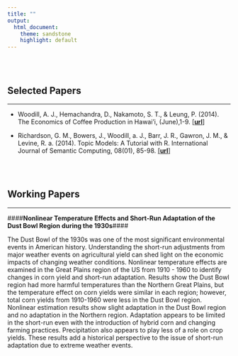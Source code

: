 ```yaml
---
title: ""
output:
  html_document:
    theme: sandstone
    highlight: default
---
```


<br>
<br>



Selected Papers
----------------------

*********

* Woodill, A. J., Hemachandra, D., Nakamoto, S. T., & Leung, P. (2014). The Economics of Coffee Production in Hawai'i, (June),1-9.
[[**url**]](http://www.ctahr.hawaii.edu/oc/freepubs/pdf/EI-25.pdf)

* Richardson, G. M., Bowers, J., Woodill, a. J., Barr, J. R., Gawron, J. M., & Levine, R. a. (2014). Topic Models: A Tutorial with R. International Journal of Semantic Computing, 08(01), 85-98. [[**url**]](http://www.worldscientific.com/doi/abs/10.1142/S1793351X14500044?journalCode=ijsc)

<br>
<br>


Working Papers
----------------------

*********

####**Nonlinear Temperature Effects and Short-Run Adaptation of the Dust Bowl Region during the 1930s**####

The Dust Bowl of the 1930s was one of the most significant environmental events in American history.
Understanding the short-run adjustments from major weather events on agricultural yield can shed light on
the economic impacts of changing weather conditions. Nonlinear temperature effects are examined in the
Great Plains region of the US from 1910 - 1960 to identify changes in corn yield and short-run adaptation.
Results show the Dust Bowl region had more harmful temperatures than the Northern Great Plains, but
the temperature effect on corn yields were similar in each region; however, total corn yields from 1910-1960
were less in the Dust Bowl region. Nonlinear estimation results show slight adaptation in the Dust Bowl
region and no adaptation in the Northern region. Adaptation appears to be limited in the short-run even
with the introduction of hybrid corn and changing farming practices. Precipitation also appears to play less
of a role on crop yields. These results add a historical perspective to the issue of short-run adaptation due
to extreme weather events.




